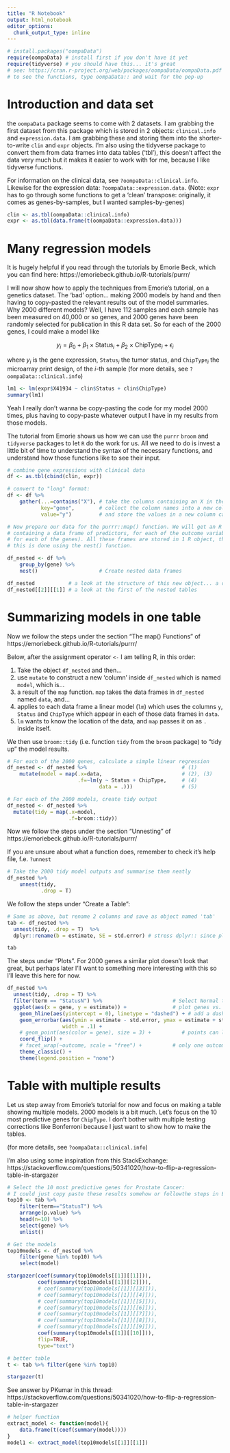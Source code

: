 ```yaml
---
title: "R Notebook"
output: html_notebook
editor_options: 
  chunk_output_type: inline
---
```


```r
# install.packages("oompaData")
require(oompaData) # install first if you don't have it yet
require(tidyverse) # you should have this... it's great
# see: https://cran.r-project.org/web/packages/oompaData/oompaData.pdf
# to see the functions, type oompaData:: and wait for the pop-up
```

# Introduction and data set

the `oompaData` package seems to come with 2 datasets. I am grabbing the first dataset from this package which is stored in 2 objects: `clinical.info` and `expression.data`. I am grabbing these and storing them into the shorter-to-write `clin` and `expr` objects. I'm also using the tidyverse package to convert them from data frames into data tables ('tbl'), this doesn't affect the data very much but it makes it easier to work with for me, because I like tidyverse functions. 

For information on the clinical data, see `?oompaData::clinical.info`.
Likewise for the expression data: `?oompaData::expression.data`.
(Note: `expr` has to go through some functions to get a 'clean' transpose: originally, it comes as genes-by-samples, but I wanted samples-by-genes)

```r
clin <- as.tbl(oompaData::clinical.info)
expr <- as.tbl(data.frame(t(oompaData::expression.data)))
```

# Many regression models

It is hugely helpful if you read through the tutorials by Emorie Beck, which you can find here: https://emoriebeck.github.io/R-tutorials/purrr/ 

I will now show how to apply the techniques from Emorie's tutorial, on a genetics dataset. The 'bad' option... making 2000 models by hand and then having to copy-pasted the relevant results out of the model summaries. Why 2000 different models? Well, I have 112 samples and each sample has been measured on 40,000 or so genes, and 2000 genes have been randomly selected for publication in this R data set. So for each of the 2000 genes, I could make a model like

$$y_i = \beta_0 + \beta_1 \times \text{Status}_i + \beta_2 \times \text{ChipType}_i + \epsilon_i$$

where $y_i$ is the gene expression, `Status`$_i$ the tumor status, and `ChipType`$_i$ the microarray print design, of the $i$-th sample (for more details, see `?oompaData::clinical.info`)

```r
lm1 <- lm(expr$X41934 ~ clin$Status + clin$ChipType)
summary(lm1)
```

Yeah I really don't wanna be copy-pasting the code for my model 2000 times, plus having to copy-paste whatever output I have in my results from those models. 

The tutorial from Emorie shows us how we can use the `purrr` `broom` and `tidyverse` packages to let `R` do the work for us. All we need to do is invest a little bit of time to understand the syntax of the necessary functions, and understand how those functions like to see their input.

```r
# combine gene expressions with clinical data
df <- as.tbl(cbind(clin, expr))

# convert to "long" format:
df <- df %>%
    gather(...=contains("X"), # take the columns containing an X in the name...
           key="gene",        # collect the column names into a new column called gene...
           value="y")         # and store the values in a new column called y.

# Now prepare our data for the purrr::map() function. We will get an R object
# containing a data frame of predictors, for each of the outcome variables (so,
# for each of the genes). All these frames are stored in 1 R object, though.
# this is done using the nest() function.

df_nested <- df %>%
    group_by(gene) %>%
    nest()                    # Create nested data frames

df_nested           # a look at the structure of this new object... a data frame of data frames!
df_nested[[2]][[1]] # a look at the first of the nested tables
```


# Summarizing models in one table

Now we follow the steps under the section "The map() Functions" of https://emoriebeck.github.io/R-tutorials/purrr/ 

Below, after the assignment operator `<-` I am telling R, in this order:

(1) Take the object `df_nested` and then...
(2) use `mutate` to construct a new 'column' inside `df_nested` which is named `model`, which is...
(3) a result of the `map` function. `map` takes the data frames in `df_nested` named `data`, and...
(4) applies to each data frame a linear model (`lm`) which uses the columns `y`, `Status` and `ChipType` which appear in each of those data frames in `data`. 
(5) `lm` wants to know the location of the data, and `map` passes it on as `.` inside itself. 

We then use `broom::tidy` (i.e. function `tidy` from the `broom` package) to "tidy up" the model results.

```r
# For each of the 2000 genes, calculate a simple linear regression
df_nested <- df_nested %>%                               # (1)
    mutate(model = map(.x=data,                          # (2), (3)
                       .f=~lm(y ~ Status + ChipType,     # (4)
                              data = .)))                # (5)

# For each of the 2000 models, create tidy output
df_nested <- df_nested %>%
  mutate(tidy = map(.x=model, 
                    .f=broom::tidy))
```

Now we follow the steps under the section "Unnesting" of https://emoriebeck.github.io/R-tutorials/purrr/

If you are unsure about what a function does, remember to check it's help file, f.e. `?unnest`

```r
# Take the 2000 tidy model outputs and summarise them neatly
df_nested %>%
    unnest(tidy, 
           .drop = T)
```

We follow the steps under "Create a Table":

```r
# Same as above, but rename 2 columns and save as object named 'tab'
tab <- df_nested %>%
  unnest(tidy, .drop = T)  %>%
  dplyr::rename(b = estimate, SE = std.error) # stress dplyr:: since plyr also has a rename() fnctn

tab
```

The steps under "Plots". For 2000 genes a similar plot doesn't look that great, but perhaps later I'll want to something more interesting with this so I'll leave this here for now. 

```r
df_nested %>%
  unnest(tidy, .drop = T) %>%
  filter(term == "StatusN") %>%                       # Select Normal tumor status predictor
  ggplot(aes(x = gene, y = estimate)) +               # plot genes vs. beta coef. for Normal tumours...
    geom_hline(aes(yintercept = 0), linetype = "dashed") + # add a dashed line at zero
    geom_errorbar(aes(ymin = estimate - std.error, ymax = estimate + std.error),
                  width = .1) +
    # geom_point(aes(color = gene), size = 3) +          # points can look nice, but too much for 2000 genes
    coord_flip() +
    # facet_wrap(~outcome, scale = "free") +          # only one outcome (genes). no need for facets
    theme_classic() +
    theme(legend.position = "none")
```

# Table with multiple results

Let us step away from Emorie's tutorial for now and focus on making a table showing multiple models. 2000 models is a bit much. Let's focus on the 10 most predictive genes for `ChipType`. I don't bother with multiple testing corrections like Bonferroni because I just want to show how to make the tables.

(for more details, see `?oompaData::clinical.info`)

I'm also using some inspiration from this StackExchange: https://stackoverflow.com/questions/50341020/how-to-flip-a-regression-table-in-stargazer 

```r
# Select the 10 most predictive genes for Prostate Cancer:
# I could just copy paste these results somehow or followthe steps in Emorie's tutorial
top10 <- tab %>%
    filter(term=="StatusT") %>%
    arrange(p.value) %>%
    head(n=10) %>%
    select(gene) %>%
    unlist()

# Get the models
top10models <- df_nested %>%
    filter(gene %in% top10) %>%
    select(model)

stargazer(coef(summary(top10models[[1]][[1]])),
          coef(summary(top10models[[1]][[2]])),
          # coef(summary(top10models[[1]][[3]])),
          # coef(summary(top10models[[1]][[4]])),
          # coef(summary(top10models[[1]][[5]])),
          # coef(summary(top10models[[1]][[6]])),
          # coef(summary(top10models[[1]][[7]])),
          # coef(summary(top10models[[1]][[8]])),
          # coef(summary(top10models[[1]][[9]])),
          coef(summary(top10models[[1]][[10]])),
          flip=TRUE,
          type="text")

# better table
t <- tab %>% filter(gene %in% top10)

stargazer(t)
```


See answer by PKumar in this thread: https://stackoverflow.com/questions/50341020/how-to-flip-a-regression-table-in-stargazer 

```r
# helper function
extract_model <- function(model){
    data.frame(t(coef(summary(model))))
}
model1 <- extract_model(top10models[[1]][[1]])
```